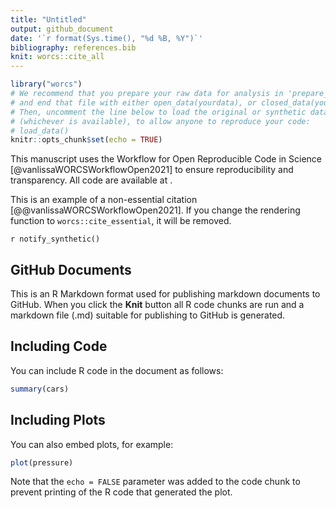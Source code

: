 ```yaml
---
title: "Untitled"
output: github_document
date: '`r format(Sys.time(), "%d %B, %Y")`'
bibliography: references.bib
knit: worcs::cite_all
---
```


```r
library("worcs")
# We recommend that you prepare your raw data for analysis in 'prepare_data.R',
# and end that file with either open_data(yourdata), or closed_data(yourdata).
# Then, uncomment the line below to load the original or synthetic data
# (whichever is available), to allow anyone to reproduce your code:
# load_data()
knitr::opts_chunk$set(echo = TRUE)
```

This manuscript uses the Workflow for Open Reproducible Code in Science [@vanlissaWORCSWorkflowOpen2021] to ensure reproducibility and transparency. All code <!--and data--> are available at <isom>.

This is an example of a non-essential citation [@@vanlissaWORCSWorkflowOpen2021]. If you change the rendering function to `worcs::cite_essential`, it will be removed.

<!--The function below inserts a notification if the manuscript is knit using synthetic data. Make sure to insert it after load_data().-->
`r notify_synthetic()`

## GitHub Documents

This is an R Markdown format used for publishing markdown documents to GitHub. When you click the **Knit** button all R code chunks are run and a markdown file (.md) suitable for publishing to GitHub is generated.

## Including Code

You can include R code in the document as follows:

```r
summary(cars)
```

## Including Plots

You can also embed plots, for example:

```r
plot(pressure)
```

Note that the `echo = FALSE` parameter was added to the code chunk to prevent printing of the R code that generated the plot.
